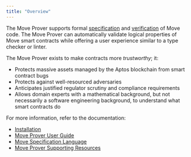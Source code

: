 ```yaml
---
title: "Overview"
---
```


The Move Prover supports formal [specification](/build/smart-contracts/prover/spec-lang) and
[verification](/build/smart-contracts/prover/prover-guide) of Move code. The Move Prover can
automatically validate logical properties of Move smart contracts while offering
a user experience similar to a type checker or linter.

The Move Prover exists to make contracts more _trustworthy_; it:

- Protects massive assets managed by the Aptos blockchain from smart contract bugs
- Protects against well-resourced adversaries
- Anticipates justified regulator scrutiny and compliance requirements
- Allows domain experts with a mathematical background, but not necessarily a
  software engineering background, to understand what smart contracts do

For more information, refer to the documentation:

- [Installation](/build/cli/setup-cli/install-move-prover)
- [Move Prover User Guide](/build/smart-contracts/prover/prover-guide)
- [Move Specification Language](/build/smart-contracts/prover/spec-lang)
- [Move Prover Supporting Resources](/build/smart-contracts/prover/supporting-resources)
